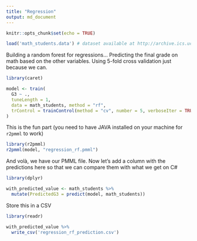 ```yaml
---
title: "Regression"
output: md_document
---
```


```r
knitr::opts_chunk$set(echo = TRUE)
```

```r
load('math_students.data') # dataset available at http://archive.ics.uci.edu/ml/datasets/Student+Performance
```

Building a random forest for regressions... Predicting the final grade on math based on the other variables. Using 5-fold cross validation just because we can.

```r
library(caret)

model <- train(
  G3 ~ .,
  tuneLength = 1,
  data = math_students, method = "rf",
  trControl = trainControl(method = "cv", number = 5, verboseIter = TRUE)
)
```

This is the fun part (you need to have JAVA installed on your machine for `r2pmml` to work)

```r
library(r2pmml)
r2pmml(model, "regression_rf.pmml")
```

And volà, we have our PMML file. Now let's add a column with the predictions here so that we can compare them with what we get on C#

```r
library(dplyr)

with_predicted_value <- math_students %>%
  mutate(PredictedG3 = predict(model, math_students))
```

Store this in a CSV

```r
library(readr)

with_predicted_value %>%
  write_csv('regression_rf_prediction.csv')
```
